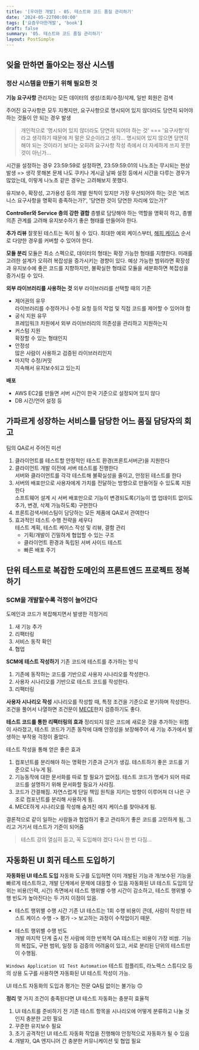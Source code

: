 ```yaml
---
title: '[우아한 개발] - 05. 테스트와 코드 품질 관리하기'
date: '2024-05-22T00:00:00'
tags: ['요즘우아한개발', 'book']
draft: false
summary: '05. 테스트와 코드 품질 관리하기'
layout: PostSimple
---
```


## 잊을 만하면 돌아오는 정산 시스템

### 정산 시스템을 만들기 위해 필요한 것

**기능 요구사항**
관리자는 모든 데이터의 생성/조회/수정/삭제, 일반 회원은 검색

주어진 요구사항은 모두 지켯지만, 요구사항으로 명시되어 있지 않더라도 당연히 되어야 하는 것들이 안 되는 경우 발생

> 개인적으로 '명시되어 있지 않더라도 당연히 되어야 하는 것' === '요구사항'이라고 생각하기 때문에 저 말은 모순이라고 생각... 명시되어 있지 않으면 당연히 해야 되는 것이라기 보다는 오히려 요구사항 작성 측에서 더 자세하게 쓰지 못한 것이 아닌가...

시간을 설정하는 경우 23:59:59로 설정하면, 23:59:59:01의 나노초는 무시되는 현상 발생 => 생각 못해본 문제 나도 쿠키나 게시글 날짜 설정 등에서 시간을 다루는 경우가 많았는데, 이렇게 나노초 같은 경우는 고려해보지 못했다.

유지보수, 확장성, 고가용성 등의 개발 원칙이 있지만 가장 우선되어야 하는 것은 '비즈니스 요구사항을 명확히 충족하는가?', '당연한 것이 당연한 자리에 있는가?'

**Controller와 Service 층의 강한 결합**
층별로 담당해야 하는 역할을 명확히 하고, 층별 의존 관계를 고려해 유지보수하기 좋은 형태를 만들어야 한다.

**추가 리뷰**
잘못된 테스트는 독이 될 수 있다.
최대한 예외 케이스부터, [해피 케이스](https://en.wikipedia.org/wiki/Happy_path) 순서로 다양한 경우를 커버할 수 있어야 한다.

**모듈 분리**
모듈은 최소 스펙으로, 데이터의 형태는 확장 가능한 형태를 지향한다. 미래를 고려한 설계가 오히려 복잡성을 증가시키는 경향이 있다.
예상 가능한 범위라면 확장성과 유지보수에 좋은 코드를 지향하지만, 불확실한 형태로 모듈을 세분화하면 복잡성을 증가시킬 수 있다.

**외부 라이브러리를 사용하는 것**
외부 라이브러리를 선택할 때의 기준

- 제어권의 유무  
  라이브러리를 수정하거나 수정 요청 등의 작업 및 직접 코드를 제어할 수 있어야 함
- 공식 지원 유무  
  프레임워크 차원에서 외부 라이브러리의 의존성을 관리하고 지원하는지
- 커스텀 지원  
  확장할 수 있는 형태인지
- 안정성  
  많은 사람이 사용하고 검증된 라이브러리인지
- 마지막 수정/커밋  
  지속해서 유지보수되고 있는지

**배포**

- AWS EC2를 만들면 서버 시간이 한국 기준으로 설정되어 있지 않다
- DB 시간/언어 설정 등

## 가파르게 성장하는 서비스를 담당한 어느 품질 담당자의 회고

팀의 QA로서 주어진 미션

1. 클라이언트를 테스트할 안정적인 테스트 환경(프론트서버군)을 지원한다
2. 클라이언트 개발 이전에 서버 테스트를 진행한다  
   서버와 클라이언트를 각각 테스트해 불확실성을 줄이고, 안정된 테스트를 한다
3. 서버의 배포만으로 사용자에게 가치를 전달하는 방향으로 만들어질 수 있도록 지원한다  
   소프트웨어 설계 시 서버 배포만으로 기능이 변경되도록(기능이 앱 업데이트 없이도 추가, 변경, 삭제 가능하도록) 구현한다
4. 프론트검색서비스팀이 담당하는 모든 제품에 QA로서 관여한다
5. 효과적인 테스트 수행 전략을 세우다  
   테스트 계획, 테스트 케이스 작성 및 리뷰, 결함 관리
   - 기획/개발이 긴밀하게 협업할 수 있는 구조
   - 클라이언트 환경과 독립된 서버 사이드 테스트
   - 빠른 배포 주기

## 단위 테스트로 복잡한 도메인의 프론트엔드 프로젝트 정복하기

### SCM을 개발할수록 걱정이 늘어간다

도메인과 코드가 복잡해지면서 발생한 걱정거리

1. 새 기능 추가
2. 리팩터링
3. 서비스 동작 확인
4. 협업

**SCM에 테스트 작성하기**
기존 코드에 테스트를 추가하는 방식

1. 기존에 동작하는 코드를 기반으로 사용자 시나리오를 작성한다.
2. 사용자 시나리오를 기반으로 테스트 코드를 작성한다.
3. 리팩터링

**사용자 시나리오 작성**
시나리오를 작성할 때, 특정 조건을 기준으로 분기하며 작성한다. 조건을 풀어서 나열하면 조건문이 [MECE](https://brunch.co.kr/@msmmx/34)한지 검증하기도 좋다.

**테스트 코드를 통한 리팩터링의 효과**
정리되지 않은 코드에 새로운 것을 추가하는 위험이 사라졌고, 테스트 코드가 기존 동작에 대해 안정성을 보장해주어 새 기능 추가에서 발생하는 부작용 걱정이 줄었다.

테스트 작성을 통해 얻은 좋은 효과

1. 컴포넌트를 분리해야 하는 명확한 기준과 근거가 생김. 테스트하기 좋은 코드를 기준으로 나누게 됨.
2. 기능동작에 대한 문서화를 따로 할 필요가 없어짐. 테스트 코드가 명세가 되어 따로 코드를 설명하기 위해 문서화할 필요가 사라짐.
3. 코드가 간결해짐. 자연스럽게 단일 책임 원칙을 지키는 방향이 이루어져 더 나은 구조로 컴포넌트를 분리해 사용하게 됨.
4. MECE하게 시나리오를 작성해 숨겨진 에지 케이스를 찾아내게 됨.

결론적으로 같이 일하는 사람들과 협업하기 좋고 관리하기 좋은 코드를 고민하게 됨, 그리고 거기서 테스트가 기준이 되어줌

> 테스트 강의 열심히 듣고, 꼭 도입해야 겠다 다시 한 번 다짐...

## 자동화된 UI 회귀 테스트 도입하기

**자동화된 UI 테스트 도입**
자동화 도구를 도입하면 이미 개발된 기능과 개/보수된 기능을 빠르게 테스트하고, 개발 단계에서 문제에 대응할 수 있음
자동화된 UI 테스트 도입의 당위는 비용(인력, 시간) 측면에서 테스트 행위별 수행 시간이 감소하고, 테스트 행위별 수행 빈도가 높아진다는 두 가지 이점이 있음.

- 테스트 행위별 수행 시간
  기존 UI 테스트는 1회 수행 비용이 큰데, 사람이 작성한 테스트 케이스 수행 -> 평가 -> 보고하는 과정이 수작업이기 때문.

- 테스트 행위별 수행 빈도  
  개발 마지막 단계 출시 전 사람에 의한 반복적 QA 테스트는 비용이 가장 비쌈. 기능의 복잡도, 구현 범위, 일정 등 검증의 어려움이 있고, 서로 분리된 단위의 테스트만이 수행됨.

`Windows Application UI Test Automation`
테스트 컴플리트, 라노렉스 스튜디오 등의 상용 도구를 사용하면 자동화된 UI 테스트 작성이 가능.

UI 테스트 자동화의 도입과 평가는 전문 QA팀 없이는 불가능 🙃

**정리**
몇 가지 조건이 충족된다면 UI 테스트 자동화는 충분히 효율적

1. UI 테스트를 준비하기 전 기존 테스트 항목을 시나리오에 어떻게 분류하고 나눌 것인지 충분한 고민 필요
2. 꾸준한 유지보수 필요
3. 초기 공격적인 UI 테스트 자동화 작업을 진행해야 안정적으로 자동화가 될 수 있음
4. 개발자, QA 엔지니어 간 충분한 커뮤니케이션 및 협업 필요
